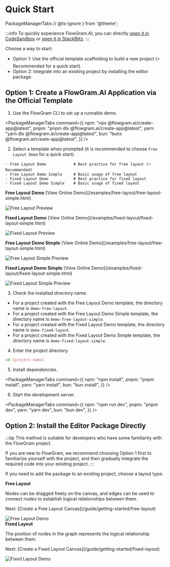 # Quick Start

  PackageManagerTabs
  // @ts-ignore
} from '@theme';

:::info
To quickly experience FlowGram.AI, you can directly [open it in CodeSandbox](https://codesandbox.io/p/github/louisyoungx/flowgram-demo/main) or [open it in StackBlitz](https://stackblitz.com/~/github.com/louisyoungx/flowgram-demo).
:::

Choose a way to start:
- Option 1: Use the official template scaffolding to build a new project (⭐️ Recommended for a quick start).
- Option 2: Integrate into an existing project by installing the editor package.

## Option 1: Create a FlowGram.AI Application via the Official Template

1. Use the FlowGram CLI to set up a runnable demo.

<PackageManagerTabs command={{
  npm: "npx @flowgram.ai/create-app@latest",
  pnpm: "pnpm dlx @flowgram.ai/create-app@latest",
  yarn: "yarn dlx @flowgram.ai/create-app@latest",
  bun: "bunx @flowgram.ai/create-app@latest",
}} />

2. Select a template when prompted (it is recommended to choose `Free Layout Demo` for a quick start).

```text
- Free Layout Demo            # Best practice for free layout (⭐️ Recommended)
- Free Layout Demo Simple     # Basic usage of free layout
- Fixed Layout Demo           # Best practice for fixed layout
- Fixed Layout Demo Simple    # Basic usage of fixed layout
```

<div style={{ display: 'grid', gridTemplateColumns: 'repeat(2, minmax(320px, 1fr))', gap: 16, marginTop: 12 }}>
  <div>
    <p><strong>Free Layout Demo</strong> [View Online Demo](/examples/free-layout/free-layout-simple.html)</p>
    <img src="/examples/example-free-layout.png" alt="Free Layout Preview" style={{ width: '100%', borderRadius: 8 }} />
  </div>
  <div>
    <p><strong>Fixed Layout Demo</strong> [View Online Demo](/examples/fixed-layout/fixed-layout-simple.html)</p>
    <img src="/examples/example-fixed-layout.png" alt="Fixed Layout Preview" style={{ width: '100%', borderRadius: 8 }} />
  </div>
  <div>
    <p><strong>Free Layout Demo Simple</strong> [View Online Demo](/examples/free-layout/free-layout-simple.html)</p>
    <img src="/examples/example-free-layout-simple.png" alt="Free Layout Simple Preview" style={{ width: '100%', borderRadius: 8 }} />
  </div>
  <div>
    <p><strong>Fixed Layout Demo Simple</strong> [View Online Demo](/examples/fixed-layout/fixed-layout-simple.html)</p>
    <img src="/examples/example-fixed-layout-simple.png" alt="Fixed Layout Simple Preview" style={{ width: '100%', borderRadius: 8 }} />
  </div>
</div>

3. Check the installed directory name.

- For a project created with the Free Layout Demo template, the directory name is `demo-free-layout`.
- For a project created with the Free Layout Demo Simple template, the directory name is `demo-free-layout-simple`.
- For a project created with the Fixed Layout Demo template, the directory name is `demo-fixed-layout`.
- For a project created with the Fixed Layout Demo Simple template, the directory name is `demo-fixed-layout-simple`.

4. Enter the project directory.

```sh
cd [project-name]
```

5. Install dependencies.

<PackageManagerTabs command={{
  npm: "npm install",
  pnpm: "pnpm install",
  yarn: "yarn install",
  bun: "bun install",
}} />

6. Start the development server.

<PackageManagerTabs command={{
  npm: "npm run dev",
  pnpm: "pnpm dev",
  yarn: "yarn dev",
  bun: "bun dev",
}} />

## Option 2: Install the Editor Package Directly

:::tip
This method is suitable for developers who have some familiarity with the FlowGram project.

If you are new to FlowGram, we recommend choosing Option 1 first to familiarize yourself with the project, and then gradually integrate the required code into your existing project.
:::

If you need to add the package to an existing project, choose a layout type:

<div style={{ display: 'grid', gridTemplateColumns: '1fr 1fr', gap: 24 }}>
  <div>
    <strong>Free Layout</strong>
    <p>Nodes can be dragged freely on the canvas, and edges can be used to connect nodes to establish logical relationships between them.</p>
    <p>Next: [Create a Free Layout Canvas](/guide/getting-started/free-layout)</p>
    <img src="/free-layout/free-layout-demo.gif" alt="Free Layout Demo" style={{ width: '100%', borderRadius: 8 }} />
  </div>
  <div>
    <strong>Fixed Layout</strong>
    <p>The position of nodes in the graph represents the logical relationship between them.</p>
    <p>Next: [Create a Fixed Layout Canvas](/guide/getting-started/fixed-layout)</p>
    <img src="/fixed-layout/fixed-layout-demo.gif" alt="Fixed Layout Demo" style={{ width: '100%', borderRadius: 8 }} />
  </div>
</div>
